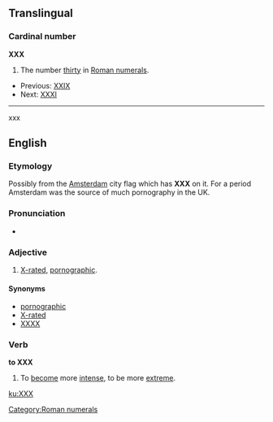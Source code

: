 ==Translingual==

===Cardinal number===
'''XXX'''

# The number [[thirty]] in [[Roman numerals]].
*Previous: [[XXIX]]
*Next: [[thirty-one|XXXI]]

[[Category:Roman numerals]]

----
xxx

==English==

===Etymology===
Possibly from the [[w:Amsterdam|Amsterdam]] city flag which has '''XXX''' on it.  For a period Amsterdam was the source of much pornography in the UK. {{unreferenced|folk etymology?}}

===Pronunciation===
* {{IPA|?ekseks?eks}}

===Adjective===
{{en-adj}}

# [[X-rated]], [[pornographic]].

====Synonyms====
*[[pornographic]]
*[[X-rated]]
*[[XXXX]]

===Verb===
'''to XXX'''

# {{context|slang}} To [[become]] more [[intense]], to be more [[extreme]].

[[ku:XXX]]